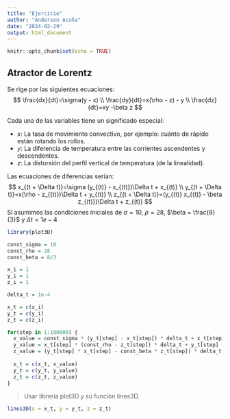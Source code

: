 ```yaml
---
title: "Ejercicio"
author: "Anderson Acuña"
date: "2024-02-29"
output: html_document
---
```


```r
knitr::opts_chunk$set(echo = TRUE)
```

## Atractor de Lorentz
Se rige por las siguientes ecuaciones:
$$
\frac{dx}{dt}=\sigma(y - x) \\
\frac{dy}{dt}=x(\rho - z) - y \\
\frac{dz}{dt}=xy -\beta z
$$

Cada una de las variables tiene un significado especial:

+ $x$: La tasa de movimiento convectivo, por ejemplo: cuánto de rápido están rotando los rollos.
+ $y$: La diferencia de temperatura entre las corrientes ascendentes y descendentes.
+ $z$: La distorsión del perfil vertical de temperatura (de la linealidad).

Las ecuaciones de diferencias serían:
$$
x_{(t + \Delta t)}=\sigma (y_{(t)} - x_{(t)})\Delta t + x_{(t)} \\
y_{(t + \Delta t)}=x(\rho - z_{(t)})\Delta t + y_{(t)} \\
z_{(t + \Delta t)}=(y_{(t)} x_{(t)} - \beta z_{(t)})\Delta t + z_{(t)}
$$
Si asumimos las condiciones iniciales de $\sigma = 10$, $\rho = 28$, $\beta = \frac{8}{3}$ y $\Delta t = 1e-4$

```r
library(plot3D)
```

```r
const_sigma = 10
const_rho = 28
const_beta = 8/3

x_i = 1
y_i = 1
z_i = 1

delta_t = 1e-4

x_t = c(x_i)
y_t = c(y_i)
z_t = c(z_i)

for(step in 1:100000) {
  x_value = const_sigma * (y_t[step] - x_t[step]) * delta_t + x_t[step]
  y_value = x_t[step] * (const_rho - z_t[step]) * delta_t + y_t[step]
  z_value = (y_t[step] * x_t[step] - const_beta * z_t[step]) * delta_t + z_t[step]
  
  x_t = c(x_t, x_value)
  y_t = c(y_t, y_value)
  z_t = c(z_t, z_value)
}
```

> Usar librería plot3D y su función lines3D.

```r
lines3D(x = x_t, y = y_t, z = z_t)
```

